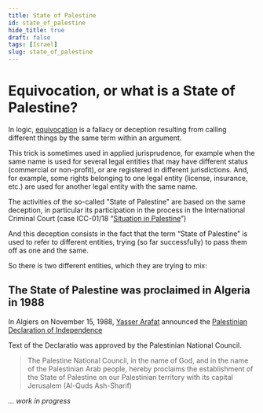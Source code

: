 ```yaml
---
title: State of Palestine
id: state_of_palestine
hide_title: true
draft: false
tags: [Israel]
slug: state_of_palestine
---
```


# Equivocation, or what is a State of Palestine?

In logic, [equivocation](https://en.wikipedia.org/wiki/Equivocation) is a fallacy or deception resulting from calling different things by the same term within an argument.

This trick is sometimes used in applied jurisprudence, for example when the same name is used for several legal entities that may have different status (commercial or non-profit), or are registered in different jurisdictions. And, for example, some rights belonging to one legal entity (license, insurance, etc.) are used for another legal entity with the same name.

The activities of the so-called "State of Palestine" are based on the same deception, in particular its participation in the process in the International Criminal Court (case ICC-01/18 “[Situation in Palestine](https://www.icc-cpi.int/palestine)”)

And this deception consists in the fact that the term “State of Palestine” is used to refer to different entities, trying (so far successfully) to pass them off as one and the same.

So there is two different entities, which they are trying to mix:

## The State of Palestine was proclaimed in Algeria in 1988

In Algiers on November 15, 1988, [Yasser Arafat](https://en.wikipedia.org/wiki/Yasser_Arafat) announced the [Palestinian Declaration of Independence](https://en.wikisource.org/wiki/Palestinian_Declaration_of_Independence)

Text of the Declaratio was approved by the Palestinian National Council.

> The Palestine National Council, in the name of God, and in the name of the Palestinian Arab people, hereby proclaims the establishment of the State of Palestine on our Palestinian territory with its capital Jerusalem (Al-Quds Ash-Sharif)

*... work in progress*
